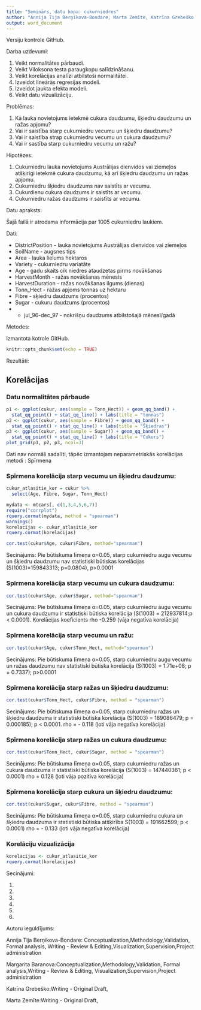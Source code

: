 ```yaml
---
title: "Seminārs, datu kopa: cukurniedres"
author: "Annija Tija Berņikova-Bondare, Marta Zemīte, Katrīna Grebeško, Margarita Baranova"
output: word_document
---
```

Versiju kontrole GitHub.


Darba uzdevumi:

1. Veikt normalitātes pārbaudi.
2. Veikt Viloksona testa paraugkopu salīdzināšanu.
3. Veikt korelācijas analīzi atbilstoši normalitātei.
4. Izveidot lineārās regresijas modeli.
5. Izveidot jaukta efekta modeli.
6. Veikt datu vizualizāciju.

Problēmas: 

1. Kā lauka novietojums ietekmē cukura daudzumu, šķiedru daudzumu un ražas apjomu?
2. Vai ir saistība starp cukurniedru vecumu un šķiedru daudzumu?
3. Vai ir saistība strap cukurniedru vecumu un cukura daudzumu?
4. Vai ir sastība starp cukurniedru vecumu un ražu?

Hipotēzes:

1. Cukurniedru lauka novietojums Austrālijas dienvidos vai ziemeļos atšķirīgi ietekmē cukura daudzumu, kā arī šķiedru daudzumu un ražas apjomu.
2. Cukurniedru šķiedru daudzums nav saistīts ar vecumu.
3. Cukurdienu cukura daudzums ir saistīts ar vecumu.
4. Cukurniedru ražas daudzums ir saistīts ar vecumu.


Datu apraksts:

Šajā failā ir atrodama informācija par 1005 cukurniedru laukiem.

Dati:

* DistrictPosition - lauka novietojums Austrālijas dienvidos vai ziemeļos
* SoilName - augsnes tips
* Area - lauka lielums hektaros
* Variety - cukurniedru variatāte
* Age - gadu skaits cik niedres ataudzetas pirms novākšanas
* HarvestMonth - ražas novākšanas mēnesis
* HarvestDuration - ražas novākšanas ilgums (dienas)
* Tonn_Hect - ražas apjoms tonnas uz hektaru
* Fibre - sķiedru daudzums (procentos)
* Sugar - cukuru daudzums (procentos)
* - jul_96-dec_97 - nokrišņu daudzums atbilstošajā mēnesī/gadā


Metodes:

Izmantota kotrole GitHub.


```r
knitr::opts_chunk$set(echo = TRUE)
```

Rezultāti:

## Korelācijas
### Datu normalitātes pārbaude

```r
p1 <- ggplot(cukur, aes(sample = Tonn_Hect)) + geom_qq_band() +
  stat_qq_point() + stat_qq_line() + labs(title = "tonnas")
p2 <- ggplot(cukur, aes(sample = Fibre)) + geom_qq_band() +
  stat_qq_point() + stat_qq_line() + labs(title = "Šķiedras")
p3 <- ggplot(cukur, aes(sample = Sugar)) + geom_qq_band() +
  stat_qq_point() + stat_qq_line() + labs(title = "Cukurs")
plot_grid(p1, p2, p3, ncol=3)
```
Dati nav normāli sadalīti, tāpēc izmantojam neparametriskās korelācijas metodi : Spīrmena

### Spīrmena korelācija starp vecumu un šķiedru daudzumu:

```r
cukur_atlasitie_kor = cukur %>%
  select(Age, Fibre, Sugar, Tonn_Hect)

mydata <- mtcars[, c(1,3,4,5,6,7)]
require("corrplot")
rquery.cormat(mydata, method = "spearman")
warnings()
korelacijas <- cukur_atlasitie_kor
rquery.cormat(korelacijas)

cor.test(cukur$Age, cukur$Fibre, method="spearman") 
```
Secinājums: Pie būtiskuma līmeņa α=0.05, starp cukurniedru augu vecumu un šķiedru daudzumu nav statistiski būtiskas korelācijas (S(1003)=159843313; p=0.0804), 
p>0.0001

### Spīrmena korelācija starp vecumu un cukura daudzumu:

```r
cor.test(cukur$Age, cukur$Sugar, method="spearman") 
```
Secinājums: Pie būtiskuma līmeņa α=0.05, starp cukurniedru augu vecumu un cukura daudzumu ir statistiski būtiska korelācija (S(1003) = 212937814;p < 0.0001). 
Korelācijas koeficients rho -0.259 (vāja negatīva korelācija)

### Spīrmena korelācija starp vecumu un ražu:

```r
cor.test(cukur$Age, cukur$Tonn_Hect, method="spearman")
```
Secinājums: Pie būtiskuma līmeņa α=0.05, starp cukurniedru augu vecumu un ražas daudzumu nav statistiski būtiska korelācija (S(1003) = 1.71e+08; p = 0.7337); p>0.0001 

### Spīrmena korelācija starp ražas un šķiedru daudzumu:

```r
cor.test(cukur$Tonn_Hect, cukur$Fibre, method = "spearman")
```
Secinājums: Pie būtiskuma līmeņa α=0.05, starp cukurniedru ražas un šķiedru daudzuma ir statistiski būtiska korelācija (S(1003) = 189086479; p = 0.000185); p < 0.0001.
rho = - 0.118 (ļoti vāja negatīva korelācija)

### Spīrmena korelācija starp ražas un cukura daudzumu:

```r
cor.test(cukur$Tonn_Hect, cukur$Sugar, method = "spearman")
```
Secinājums: Pie būtiskuma līmeņa α=0.05, starp cukurniedru ražas un cukura daudzuma ir statistiski būtiska korelācija (S(1003) = 147440361; p < 0.0001)
rho = 0.128 (ļoti vāja pozitīva korelācija)

### Spīrmena korelācija starp cukura un šķiedru daudzumu:

```r
cor.test(cukur$Sugar, cukur$Fibre, method = "spearman")
```
Secinājums: Pie būtiskuma līmeņa α=0.05, starp cukurniedru cukura un šķiedru daudzuma ir statistiski būtiska atšķirība S(1003) = 191662599; p < 0.0001)
rho = - 0.133 (ļoti vāja negatīva korelācija)

### Korelāciju vizualizācija 
```r
korelacijas <- cukur_atlasitie_kor
rquery.cormat(korelacijas)
```


Secinājumi:

1.
2. 
3. 
4.
5.
6.


Autoru ieguldījums:

Annija Tija Berņikova-Bondare: Conceptualization,Methodology,Validation, Formal analysis, Writing - Review & Editing,Visualization,Supervision,Project administration

Margarita Baranova:Conceptualization,Methodology,Validation, Formal analysis,Writing - Review & Editing, Visualization,Supervision,Project administration

Katrīna Grebeško:Writing - Original Draft,

Marta Zemīte:Writing - Original Draft,


